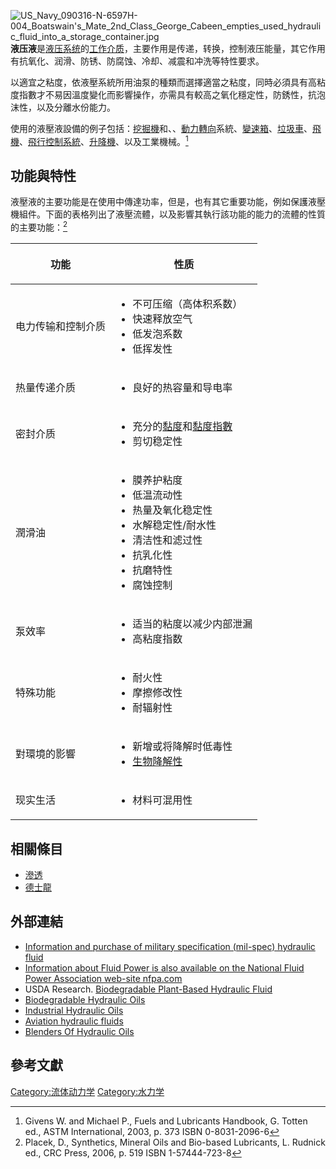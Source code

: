 {{noteTA
|1=zh-hans:挖掘机; zh-cn:挖掘机; zh-tw:挖土機;
}}

[[File:US_Navy_090316-N-6597H-004_Boatswain's_Mate_2nd_Class_George_Cabeen_empties_used_hydraulic_fluid_into_a_storage_container.jpg|thumb]]
'''液压液'''是[[液压系统|液压系统]]的[[工作介质|工作介质]]，主要作用是传递，转换，控制液压能量，其它作用有抗氧化、润滑、防锈、防腐蚀、冷却、减震和冲洗等特性要求。

以適宜之粘度，依液壓系統所用油泵的種類而選擇適當之粘度，同時必須具有高粘度指數才不易因溫度變化而影響操作，亦需具有較高之氧化穩定性，防銹性，抗泡沫性，以及分離水份能力。

使用的液壓液設備的例子包括：[[挖掘機|挖掘機]]和{{le|反鏟挖土機|Backhoe}}、{{le|液壓制動器|Hydraulic brake}}、[[動力轉向|動力轉向]]系統、[[變速箱|變速箱]]、[[垃圾車|垃圾車]]、[[飛機|飛機]]、[[飛行控制系統|飛行控制系統]]、[[升降機|升降機]]、以及工業機械。<ref>Givens W. and Michael P., Fuels and Lubricants Handbook, G. Totten ed., ASTM International, 2003, p. 373 ISBN 0-8031-2096-6</ref>

== 功能與特性 ==
液壓液的主要功能是在使用中傳達功率，但是，也有其它重要功能，例如保護液壓機組件。下面的表格列出了液壓流體，以及影響其執行該功能的能力的流體的性質的主要功能：<ref>Placek, D., Synthetics, Mineral Oils and Bio-based Lubricants, L. Rudnick ed., CRC Press, 2006, p. 519 ISBN 1-57444-723-8</ref>

{| class=wikitable
|-
! 功能
! 性质
|-
| 电力传输和控制介质
| 
* 不可压缩（高体积系数）
* 快速释放空气
* 低发泡系数
* 低挥发性
|-
| 热量传递介质
| 
* 良好的热容量和导电率
|-
| 密封介质
| 
* 充分的[[黏度|黏度]]和[[黏度指數|黏度指數]]
* 剪切稳定性
|-
| 潤滑油
| 
* 膜养护粘度
* 低温流动性
* 热量及氧化稳定性
* 水解稳定性/耐水性
* 清洁性和滤过性
* 抗乳化性
* 抗磨特性
* 腐蚀控制
|-
| 泵效率
| 
* 适当的粘度以减少内部泄漏
* 高粘度指数
|-
| 特殊功能
| 
* 耐火性
* 摩擦修改性
* 耐辐射性
|-
| 對環境的影響
| 
* 新增或将降解时低毒性
* [[生物降解性|生物降解性]]
|-
| 现实生活
| 
* 材料可混用性
|}

== 相關條目 ==
*[[滲透|滲透]]
*[[德士龍|德士龍]]

== 外部連結 ==
* [http://qclubricants.com/hydraulic_fluid.htm Information and purchase of military specification (mil-spec) hydraulic fluid] {{Wayback|url=http://qclubricants.com/hydraulic_fluid.htm |date=20101128020203 }}
* [http://www.nfpa.com Information about Fluid Power is also available on the National Fluid Power Association web-site nfpa.com] {{Wayback|url=http://www.nfpa.com/ |date=20171216162448 }}
* USDA Research. [http://www.ars.usda.gov/is/AR/archive/nov98/oil1198.htm Biodegradable Plant-Based Hydraulic Fluid] {{Wayback|url=http://www.ars.usda.gov/is/AR/archive/nov98/oil1198.htm |date=20140315184501 }}
* [http://www.gannonoils.co.uk/Bio_Hydraulic_Oils.html Biodegradable Hydraulic Oils] {{Wayback|url=http://www.gannonoils.co.uk/Bio_Hydraulic_Oils.html |date=20200810192007 }}
* [https://web.archive.org/web/20071218210308/http://www.oiluk.net/industrial_lubricants/hydraulic_oils.html Industrial Hydraulic Oils]
* [https://web.archive.org/web/20080911091142/http://www.shell.com/static/aviation-en/downloads/publications/aeroshellbook/aeroshellhydraulicfluids.pdf Aviation hydraulic fluids]
* [http://www.rye-oil.ltd.uk Blenders Of Hydraulic Oils] {{Wayback|url=http://www.rye-oil.ltd.uk/ |date=20160401200356 }}

== 參考文獻 ==
{{reflist}}

{{水力學}}
{{航空器部件}}
{{Aircraft piston engine components}}

[[Category:流体动力学|Category:流体动力学]]
[[Category:水力学|Category:水力学]]
